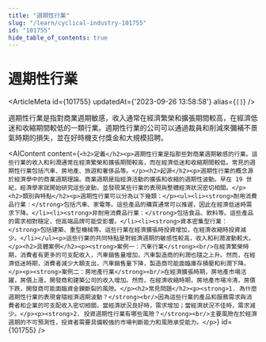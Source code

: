 ```yaml
---
title: "週期性行業"
slug: "/learn/cyclical-industry-101755"
id: "101755"
hide_table_of_contents: true
---
```



# 週期性行業

<ArticleMeta id={101755} updatedAt={'2023-09-26 13:58:58'} alias={`[]`} />
<div className='border-solid border-b border-t-0 my-4 border-[var(--ifm-color-gray-300)]' />

週期性行業是指對商業週期敏感，收入通常在經濟繁榮和擴張期間較高，在經濟低迷和收縮期間較低的一類行業。週期性行業的公司可以通過裁員和削減來彌補不景氣時期的損失，並在好時機支付獎金和大規模招聘。

<AIContent content={`<h2>定義</h2><p>週期性行業是指那些對商業週期敏感的行業。這些行業的收入和利潤通常在經濟繁榮和擴張期間較高，而在經濟低迷和收縮期間較低。常見的週期性行業包括汽車、房地產、旅遊和奢侈品等。</p><h2>起源</h2><p>週期性行業的概念源於經濟學中的商業週期理論。商業週期是指經濟活動的擴張和收縮的週期性波動。早在 19 世紀，經濟學家就開始研究這些波動，並發現某些行業的表現與整體經濟狀況密切相關。</p><h2>類別與特點</h2><p>週期性行業可以分為以下幾類：</p><ul><li><strong>耐用消費品行業：</strong>包括汽車、家電等。這些產品的購買通常可以推遲，因此在經濟低迷時需求下降。</li><li><strong>非耐用消費品行業：</strong>包括食品、飲料等。這些產品的需求相對穩定，但高端品牌可能受影響。</li><li><strong>資本密集型行業：</strong>包括建築、重型機械等。這些行業在經濟擴張時投資增加，在經濟收縮時投資減少。</li></ul><p>這些行業的共同特點是對經濟週期的敏感性較高，收入和利潤波動較大。</p><h2>具體案例</h2><p><strong>案例一：汽車行業</strong><br/>在經濟繁榮時期，消費者有更多的可支配收入，汽車銷售量增加，汽車製造商的利潤也隨之上升。然而，在經濟低迷時期，消費者減少大額支出，汽車銷售量下降，製造商可能面臨庫存積壓和利潤下降。</p><p><strong>案例二：房地產行業</strong><br/>在經濟擴張時期，房地產市場活躍，房價上漲，開發商和建築公司的收入增加。然而，在經濟收縮時期，房地產市場冷清，房價下跌，開發商可能面臨資金鍊斷裂的風險。</p><h2>常見問題</h2><p><strong>1. 為什麼週期性行業的表現會隨經濟週期波動？</strong><br/>因為這些行業的產品和服務需求與消費者和企業的可支配收入密切相關，當經濟狀況良好時，需求增加；當經濟狀況不佳時，需求減少。</p><p><strong>2. 投資週期性行業有哪些風險？</strong><br/>主要風險在於經濟週期的不可預測性，投資者需要具備較強的市場判斷能力和風險承受能力。</p>`} id={101755} />
